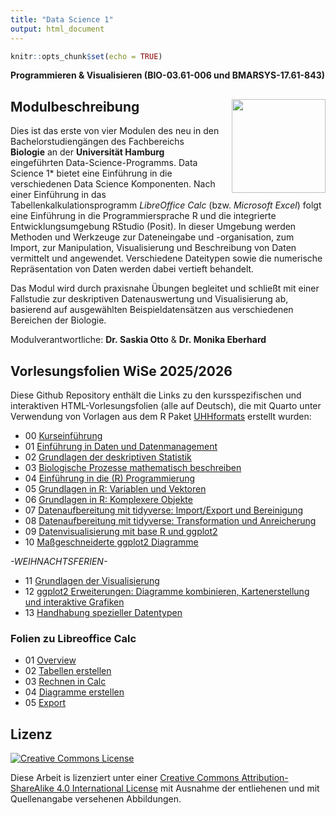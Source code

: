 ```yaml
---
title: "Data Science 1"
output: html_document
---
```


```r
knitr::opts_chunk$set(echo = TRUE)
```


**Programmieren & Visualisieren  (BIO-03.61-006 und BMARSYS-17.61-843)**


## Modulbeschreibung <img src="images/uhh_logo.png" align="right" width="150" style="margin-left: 20px"/>

Dies ist das erste von vier Modulen des neu in den Bachelorstudiengängen des Fachbereichs **Biologie** an der **Universität Hamburg** eingeführten Data-Science-Programms. Data Science 1* bietet eine Einführung in die verschiedenen Data Science Komponenten. Nach einer Einführung in das Tabellenkalkulationsprogramm *LibreOffice Calc* (bzw. *Microsoft Excel*) folgt eine Einführung in die Programmiersprache R und die integrierte Entwicklungsumgebung RStudio (Posit). In dieser Umgebung werden Methoden und Werkzeuge zur Dateneingabe und -organisation, zum Import, zur Manipulation, Visualisierung und Beschreibung von Daten vermittelt und angewendet. Verschiedene Dateitypen sowie die numerische Repräsentation von Daten werden dabei vertieft behandelt.

Das Modul wird durch praxisnahe Übungen begleitet und schließt mit einer Fallstudie zur deskriptiven Datenauswertung und Visualisierung ab, basierend auf ausgewählten Beispieldatensätzen aus verschiedenen Bereichen der Biologie.

Modulverantwortliche: **Dr. Saskia Otto** & **Dr. Monika Eberhard**


## Vorlesungsfolien WiSe 2025/2026

Diese Github Repository enthält die Links zu den kursspezifischen und interaktiven HTML-Vorlesungsfolien (alle auf Deutsch), die mit Quarto unter Verwendung von Vorlagen aus dem R Paket [UHHformats](https://github.com/uham-bio/UHHformats) erstellt wurden: 

- 00 [Kurseinführung](https://saskiaotto.github.io/uham-bio-data-science-1/00-intro-program.html#/title-slide)
- 01 [Einführung in Daten und Datenmanagement](https://saskiaotto.github.io/uham-bio-data-science-1/01-data-management.html#/title-slide)
- 02 [Grundlagen der deskriptiven Statistik](https://saskiaotto.github.io/uham-bio-data-science-1/02-descriptive-stats.html#/title-slide)
- 03 [Biologische Prozesse mathematisch beschreiben](https://saskiaotto.github.io/uham-bio-data-science-1/03-biological-processes.html#/title-slide)
- 04 [Einführung in die (R) Programmierung](https://saskiaotto.github.io/uham-bio-data-science-1/04-intro-programming-and-r.html#/title-slide)
- 05 [Grundlagen in R: Variablen und Vektoren](https://saskiaotto.github.io/uham-bio-data-science-1/05-r-basics-variables-vectors.html#/title-slide)
- 06 [Grundlagen in R: Komplexere Objekte](https://saskiaotto.github.io/uham-bio-data-science-1/06-r-basics-complex-objects.html#/title-slide)
- 07 [Datenaufbereitung mit tidyverse: Import/Export und Bereinigung](https://saskiaotto.github.io/uham-bio-data-science-1/07-data-wrangling1-import-cleaning.html#/title-slide)
- 08 [Datenaufbereitung mit tidyverse: Transformation und Anreicherung](https://saskiaotto.github.io/uham-bio-data-science-1/08-data-wrangling2-transformations.html#/title-slide)
- 09 [Datenvisualisierung mit base R und ggplot2](https://saskiaotto.github.io/uham-bio-data-science-1/09-intro-vis-in-r.html#/title-slide)
- 10 [Maßgeschneiderte ggplot2 Diagramme](https://saskiaotto.github.io/uham-bio-data-science-1/10-modifying-ggplots.html#/title-slide)

*-WEIHNACHTSFERIEN-*

- 11 [Grundlagen der Visualisierung](https://saskiaotto.github.io/uham-bio-data-science-1/11-principles-visualization.html#/title-slide)
- 12 [ggplot2 Erweiterungen: Diagramme kombinieren, Kartenerstellung und interaktive Grafiken](https://saskiaotto.github.io/uham-bio-data-science-1/12-ggplot2-extensions-maps-and-interactive-plots.html#/title-slide)
- 13 [Handhabung spezieller Datentypen](https://saskiaotto.github.io/uham-bio-data-science-1/13-handling-special-data-types.html#/title-slide)



### Folien zu Libreoffice Calc

- 01 [Overview](https://saskiaotto.github.io/uham-bio-data-science-1/calc.html#/title-slide)
- 02 [Tabellen erstellen](https://saskiaotto.github.io/uham-bio-data-science-1/calc.html#/tabellen-anlegen-in-calc)
- 03 [Rechnen in Calc](https://saskiaotto.github.io/uham-bio-data-science-1/calc.html#/rechnen-in-calc)
- 04 [Diagramme erstellen](https://saskiaotto.github.io/uham-bio-data-science-1/calc.html#/diagramme-in-calc-erstellen)
- 05 [Export](https://saskiaotto.github.io/uham-bio-data-science-1/calc.html#/export-als-cvs-datei-für-weitere-verwendungen)



## Lizenz

<a rel="license" href="http://creativecommons.org/licenses/by-sa/4.0/">
  <img alt="Creative Commons License" style="border-width:0"
        src="https://i.creativecommons.org/l/by-sa/4.0/80x15.png" />
</a>

Diese Arbeit is lizenziert unter einer [Creative Commons Attribution-ShareAlike 4.0 International License ](http://creativecommons.org/licenses/by-sa/4.0/) mit Ausnahme der entliehenen und mit Quellenangabe versehenen Abbildungen.
